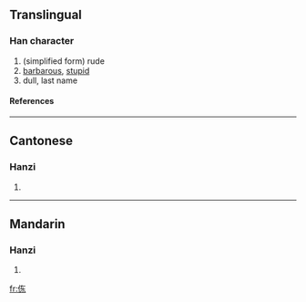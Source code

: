 ==Translingual==
===Han character===
{{Han char|rn=9|rad=人|as=05|sn=7|four=|canj=人大木 (OKD)}}
# (simplified form) rude
# [[barbarous]], [[stupid]]
# dull, last name
====References====
{{Han ref|kx=0100.021|uh=3448|ud=13384}}

----
==Cantonese==
===Hanzi===
{{yue-hanzi|jyut=|y=dung1}}
# {{defn|Cantonese}}

----
==Mandarin==
===Hanzi===
{{cmn-hanzi|pin=[[dòng]] ([[dong4]])|wg=tung<sup>4</sup>}}
# {{defn|Mandarin}}

[[fr:㑈]]